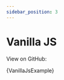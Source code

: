```yaml
---
sidebar_position: 3
---
```



# Vanilla JS

View on GitHub: <ExternalLink text="Vanilla JS Example" url={EXTERNAL_ROUTES.GITHUB_CODE_EXAMPLES__VANILLA_JS} />

<CodeBlock language="html" title="vanilla-js.html">
  {VanillaJsExample}
</CodeBlock>
